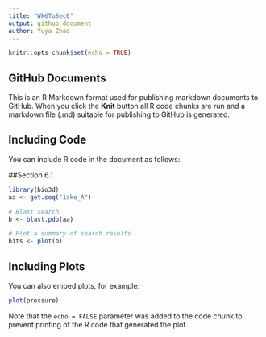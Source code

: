 ```yaml
---
title: "Wk6TuSec6"
output: github_document
author: Yuya Zhao
---
```


```r
knitr::opts_chunk$set(echo = TRUE)
```

## GitHub Documents

This is an R Markdown format used for publishing markdown documents to GitHub. When you click the **Knit** button all R code chunks are run and a markdown file (.md) suitable for publishing to GitHub is generated.

## Including Code

You can include R code in the document as follows:

##Section 6.1

```r
library(bio3d)
aa <- get.seq("1ake_A")

# Blast search
b <- blast.pdb(aa)

# Plot a summary of search results
hits <- plot(b)
```

## Including Plots

You can also embed plots, for example:

```r
plot(pressure)
```

Note that the `echo = FALSE` parameter was added to the code chunk to prevent printing of the R code that generated the plot.
